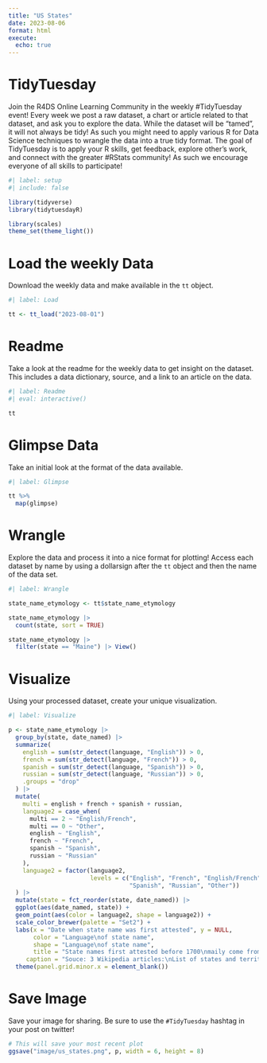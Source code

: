```yaml
---
title: "US States"
date: 2023-08-06
format: html
execute: 
  echo: true
---
```


# TidyTuesday

Join the R4DS Online Learning Community in the weekly #TidyTuesday event!
Every week we post a raw dataset, a chart or article related to that dataset, and ask you to explore the data.
While the dataset will be “tamed”, it will not always be tidy! As such you might need to apply various R for Data Science techniques to wrangle the data into a true tidy format.
The goal of TidyTuesday is to apply your R skills, get feedback, explore other’s work, and connect with the greater #RStats community!
As such we encourage everyone of all skills to participate!

```r
#| label: setup
#| include: false

library(tidyverse)
library(tidytuesdayR)

library(scales)
theme_set(theme_light())
```

# Load the weekly Data

Download the weekly data and make available in the `tt` object.

```r
#| label: Load

tt <- tt_load("2023-08-01")

```


# Readme

Take a look at the readme for the weekly data to get insight on the dataset.
This includes a data dictionary, source, and a link to an article on the data.

```r
#| label: Readme
#| eval: interactive()

tt

```


# Glimpse Data

Take an initial look at the format of the data available.

```r
#| label: Glimpse

tt %>% 
  map(glimpse)

```

# Wrangle

Explore the data and process it into a nice format for plotting! Access each dataset by name by using a dollarsign after the `tt` object and then the name of the data set.

```r
#| label: Wrangle

state_name_etymology <- tt$state_name_etymology
```

```r
state_name_etymology |> 
  count(state, sort = TRUE)

state_name_etymology |> 
  filter(state == "Maine") |> View()


```

# Visualize

Using your processed dataset, create your unique visualization.

```r
#| label: Visualize

p <- state_name_etymology |>
  group_by(state, date_named) |> 
  summarize(
    english = sum(str_detect(language, "English")) > 0,
    french = sum(str_detect(language, "French")) > 0,
    spanish = sum(str_detect(language, "Spanish")) > 0,
    russian = sum(str_detect(language, "Russian")) > 0,
    .groups = "drop"
  ) |> 
  mutate(
    multi = english + french + spanish + russian,
    language2 = case_when(
      multi == 2 ~ "English/French",
      multi == 0 ~ "Other",
      english ~ "English",
      french ~ "French",
      spanish ~ "Spanish",
      russian ~ "Russian"
    ),
    language2 = factor(language2,
                       levels = c("English", "French", "English/French",
                                  "Spanish", "Russian", "Other"))
  ) |> 
  mutate(state = fct_reorder(state, date_named)) |> 
  ggplot(aes(date_named, state)) +
  geom_point(aes(color = language2, shape = language2)) +
  scale_color_brewer(palette = "Set2") +
  labs(x = "Date when state name was first attested", y = NULL,
       color = "Language\nof state name",
       shape = "Language\nof state name",
       title = "State names first attested before 1700\nmaily come from English",
     caption = "Souce: 3 Wikipedia articles:\nList of states and territories of the United States,\nList of demonyms for US states and territories, and\nList of state and territory name etymologies of the United States") +
  theme(panel.grid.minor.x = element_blank())
```

# Save Image

Save your image for sharing. Be sure to use the `#TidyTuesday` hashtag in your post on twitter! 

```r

# This will save your most recent plot
ggsave("image/us_states.png", p, width = 6, height = 8)

```

